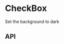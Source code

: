 
<Meta title="Components/CheckBox" component={CheckBox} />

# CheckBox

<Preview>
  <Story name="Base component">
    <Podium horizontalPadding="small" verticalPadding="small">
      <p>Set the background to dark</p>
      <CheckBox
        content='Subscribe to communications about Aesop products, services, stores, events and matters of cultural interest.'
        name='test-checkbox'
      />
    </Podium>
  </Story>
</Preview>

## API

<Props of={CheckBox} />

